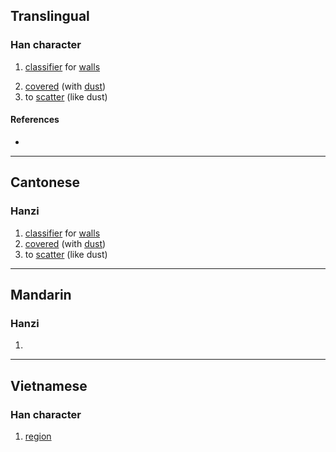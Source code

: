 {{also|塜}}
{{character info/new}}
==Translingual==

===Han character===
{{Han char|rn=32|rad=土|as=11|sn=14|four=|canj=GYHJ|ids=⿰土逢}}

# {{lb|mul|Cantonese}} [[classifier]] for [[wall]]s
# [[cover]]ed (with [[dust]])
# to [[scatter]] (like dust)

====References====
* {{Han ref|kx=0236.360|dkj=05386|dj=0475.020|hdz=10481.080|uh=5873|ud=22643}}

----

==Cantonese==

===Hanzi===
{{yue-hanzi|jyut=[[bung6]], [[pung1]]|y=bung6, pung1}}

# [[classifier]] for [[wall]]s
# [[cover]]ed (with [[dust]])
# to [[scatter]] (like dust)

----

==Mandarin==

===Hanzi===
{{cmn-hanzi|pin=[[péng]] ([[peng2]]), [[ōu]] ([[ou1]])|wg=p'eng<sup>2</sup>, ou<sup>1</sup>}}

# {{rfdef|cmn|sort=土11}}

----

==Vietnamese==

===Han character===
{{vi-hantu|[[vùng]]|rs=土11}}

# [[region]]